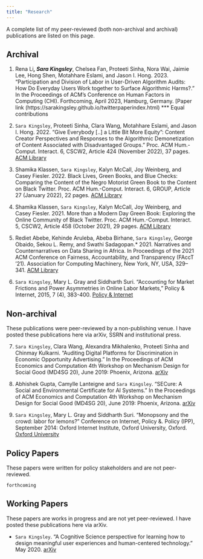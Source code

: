 ```yaml
---
title: "Research"
---
```


A complete list of my peer-reviewed (both non-archival and archival) publications are listed on this page.

## Archival

(@) Rena Li***, Sara Kingsley***, Chelsea Fan, Proteeti Sinha, Nora Wai, Jaimie Lee, Hong Shen, Motahhare Eslami, and Jason I. Hong. 2023. "Participation and Division of Labor in User-Driven Algorithm Audits: How Do Everyday Users Work together to Surface Algorithmic Harms?." In the Proceedings of ACM's Conference on Human Factors in Computing (CHI). Forthcoming, April 2023, Hamburg, Germany. [Paper link (https://sarakingsley.github.io/twitterpaperindex.html) *** Equal contributions 

(@) `Sara Kingsley`, Proteeti Sinha, Clara Wang, Motahhare Eslami, and Jason I. Hong. 2022. "Give Everybody [..] a Little Bit More Equity": Content Creator Perspectives and Responses to the Algorithmic Demonetization of Content Associated with Disadvantaged Groups." Proc. ACM Hum.-Comput. Interact. 6, CSCW2, Article 424 (November 2022), 37 pages. [ACM Library](https://doi.org/10.1145/3555149) 

(@) Shamika Klassen, `Sara Kingsley`, Kalyn McCall, Joy Weinberg, and Casey Fiesler. 2022. Black Lives, Green Books, and Blue Checks: Comparing the Content of the Negro Motorist Green Book to the Content on Black Twitter. Proc. ACM Hum.-Comput. Interact. 6, GROUP, Article 27 (January 2022), 22 pages. [ACM Library](https://doi.org/10.1145/3492846 ) 

(@) Shamika Klassen, `Sara Kingsley`, Kalyn McCall, Joy Weinberg, and Casey Fiesler. 2021. More than a Modern Day Green Book: Exploring the Online Community of Black Twitter. Proc. ACM Hum.-Comput. Interact. 5, CSCW2, Article 458 (October 2021), 29 pages. [ACM Library](https://doi.org/10.1145/3479602)

(@) Rediet Abebe, Kehinde Aruleba, Abeba Birhane, `Sara Kingsley`, George Obaido, Sekou L. Remy, and Swathi Sadagopan.* 2021. Narratives and Counternarratives on Data Sharing in Africa. In Proceedings of the 2021 ACM Conference on Fairness, Accountability, and Transparency (FAccT '21). Association for Computing Machinery, New York, NY, USA, 329–341. [ACM Library](https://doi.org/10.1145/3442188.3445897) 

(@) `Sara Kingsley`, Mary L. Gray and Siddharth Suri. "Accounting for Market Frictions and Power Asymmetries in Online Labor Markets," Policy & Internet, 2015, 7 (4), 383-400. [Policy & Internet](https://ghostwork.info/wp-content/uploads/2019/02/marketfrictions.pdf)

## Non-archival
These publications were peer-reviewed by a non-publishing venue. I have posted these publications here via arXiv, SSRN and institutional press. 

(@) `Sara Kingsley`, Clara Wang, Alexandra Mikhalenko, Proteeti Sinha and Chinmay Kulkarni. "Auditing Digital Platforms for Discrimination in Economic Opportunity Advertising." In the Proceedings of ACM Economics and Computation 4th Workshop on Mechanism Design for Social Good (MD4SG 20), June 2019: Phoenix, Arizona. [arXiv](https://arxiv.org/abs/2008.09656)

(@) Abhishek Gupta, Camylle Lanteigne and `Sara Kingsley`. "SECure: A Social and Environmental Certificate for AI Systems." In the Proceedings of ACM Economics and Computation 4th Workshop on Mechanism Design for Social Good (MD4SG 20), June 2019: Phoenix, Arizona. [arXiv](https://arxiv.org/abs/2006.06217) 	

(@) `Sara Kingsley`, Mary L. Gray and Siddharth Suri. "Monopsony and the crowd: labor for lemons?" Conference on Internet, Policy &. Policy (IPP), September 2014: Oxford Internet Institute, Oxford University, Oxford. [Oxford University](http://blogs.oii.ox.ac.uk/ipp-conference/sites/ipp/files/documents/Monopsony_and_theCrowd_SCK_MLG_SS.pdf)



## Policy Papers
These papers were written for policy stakeholders and are not peer-reviewed.  

`forthcoming`


## Working Papers
These papers are works in progress and are not yet peer-reviewed. I have posted these publications here via arXiv. 

* `Sara Kingsley`. "A Cognitive Science perspective for learning how to design
meaningful user experiences and human-centered technology." May 2020. [arXiv](https://arxiv.org/pdf/2106.07553.pdf)
